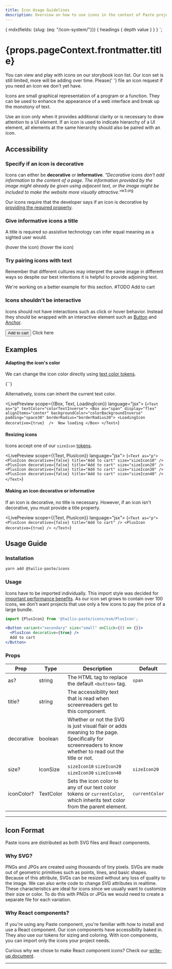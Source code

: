 ```yaml
---
title: Icon Usage Guidelines
description: Overview on how to use icons in the context of Paste projects.
---
```



  {
    mdx(fields: {slug: {eq: "/icon-system/"}}) {
      headings {
        depth
        value
      }
    }
  }
`;

<contentwrapper>

<TableOfContents headings={props.data.mdx.headings} />

<content>


<h1>{props.pageContext.frontmatter.title}</h1>

<Callout>
  <CalloutText>
    You can view and play with icons on <Anchor href="https://twilio-labs.github.io/paste/?path=/story/overview-icons--list">our storybook icon list</Anchor>.
    Our icon set is still limited, more will be adding over time. Please{' '}
    <Anchor href="https://github.com/twilio-labs/paste/issues">file an icon request</Anchor> if you need an icon we
    don't yet have. 
  </CalloutText>
</Callout>


Icons are small graphical representation of a program or a function. They can be used to enhance the
appearance of a web interface and break up the monotony of text. 

Use an icon only when it provides additional clarity or is necessary to draw attention to a UI element.
If an icon is used to indicate hierarchy of a UI element, all elements at the same hierarchy should also be paired with an icon.


## Accessibility

### Specify if an icon is decorative

Icons can either be **decorative** or **informative**. *"Decorative icons don’t add information to the content 
of a page. The information provided by the image might already be given using adjacent text, or the image 
might be included to make the website more visually attractive."*<sup><Anchor href="https://www.w3.org/WAI/tutorials/images/decorative/">w3.org</Anchor></sup> 

Our icons require that the developer says if an icon is decorative by [providing the required property](/icon-system#making-an-icon-decorative-or-informative).

### Give informative icons a title

A title is required so assistive technology can infer equal meaning as a sighted user would.

<DoDont>
  <Do title="Do" body="Use 'title' text that gives context and meaning to the icon." center>
    <PlusIcon decorative={false} title="Add to cart" />
    (hover the icon)
  </Do>
  <Dont title="Avoid" body="'title' text that only describes the icon image." center>
    <PlusIcon decorative={false} title="Plus" />
    (hover the icon)
  </Dont>
</DoDont>


### Try pairing icons with text

Remember that different cultures may interpret the same image in different ways so despite our best intentions it is helpful to provide adjoining text.

<Callout>
  <CalloutText>
    We're working on a better example for this section. #TODO
  </CalloutText>
</Callout>

<DoDont>
  <Do title="Do" body="Pair icons with text" center>
    <PlusIcon decorative={true} />
    Add to cart
  </Do>
  <Dont title="Avoid" body="Having standalone icons" center>
    <PlusIcon decorative={false} title="Plus" />
  </Dont>
</DoDont>


### Icons shouldn't be interactive

Icons should not have interactions such as click or hover behavior. Instead they should be wrapped with an 
interactive element such as [Button](/components/button) and [Anchor](/components/anchor).

<DoDont>
  <Do title="Do" body="Wrap icons in an interactive component" center>
    <Button variant="primary" size="icon">
      <PlusIcon decorative={true} />
      Add to cart
    </Button>
  </Do>
  <Dont title="Avoid" body="Making icons interactive without an interactive metaphor" center>
    <PlusIcon decorative={false} title="Add to cart" /> Click here
  </Dont>
</DoDont>


## Examples

#### Adapting the icon's color

We can change the icon color directly using [text color tokens](/tokens/#text-colors).

<LivePreview scope={{LoadingIcon}} language="jsx">
  {`<LoadingIcon decorative={true} iconColor="colorTextError" />`}
</LivePreview>

Alternatively, icons can inherit the current text color.

<LivePreview scope={{Box, Text, LoadingIcon}} language="jsx">
  {`<Text as="p" textColor="colorTextInverse">
  <Box as="span" display="flex" alignItems="center" backgroundColor="colorBackgroundInverse" padding="space30" borderRadius="borderRadius20">
    <LoadingIcon decorative={true}  /> 
    Now loading
  </Box>
</Text>`}
</LivePreview>


#### Resizing icons

Icons accept one of our `sizeIcon` [tokens](/tokens/#sizings).

<LivePreview scope={{Text, PlusIcon}} language="jsx">
  {`<Text as="p">
  <PlusIcon decorative={false} title="Add to cart" size="sizeIcon10" />
  <PlusIcon decorative={false} title="Add to cart" size="sizeIcon20" />
  <PlusIcon decorative={false} title="Add to cart" size="sizeIcon30" />
  <PlusIcon decorative={false} title="Add to cart" size="sizeIcon40" />
</Text>`}
</LivePreview>


#### Making an icon decorative or informative

If an icon is decorative, no title is necessary.  However, if an icon isn't decorative, 
you must provide a title property.

<LivePreview scope={{Text, PlusIcon}} language="jsx">
  {`<Text as="p">
  <PlusIcon decorative={false} title="Add to cart" />
  <PlusIcon decorative={true} />
</Text>`}
</LivePreview>

## Usage Guide

### Installation

```bash
yarn add @twilio-paste/icons
```

### Usage

Icons have to be imported individually. This import style was decided for [important 
performance benefits](/icon-system/#why-react-components). As our icon set grows to contain over 100 icons, we don't 
want projects that use only a few icons to pay the price of a large bundle.

```jsx
import {PlusIcon} from '@twilio-paste/icons/esm/PlusIcon';

<Button variant="secondary" size="small" onClick={() => {}}>
  <PlusIcon decorative={true} />
  Add to cart
</Button>
```

### Props

| Prop       | Type      | Description                                                                                                                                           | Default        |
| ---------- | --------- | ----------------------------------------------------------------------------------------------------------------------------------------------------- | -------------- |
| as?        | string    | The HTML tag to replace the default `<button>` tag.                                                                                                   | `span`         |
| title?     | string    | The accessibility text that is read when screenreaders get to this component.                                                                         |                |
| decorative | boolean   | Whether or not the SVG is just visual flair or adds meaning to the page. Specifically for screenreaders to know whether to read out the title or not. |                |
| size?      | IconSize  | `sizeIcon10` `sizeIcon20` `sizeIcon30` `sizeIcon40`                                                                                                                | `sizeIcon20`   |
| iconColor? | TextColor | Sets the icon color to any of our text color tokens or `currentColor`, which inherits text color from the parent element.                             | `currentColor` |


---


## Icon Format

Paste icons are distributed as both SVG files and React components.

### Why SVG?

PNGs and JPGs are created using thousands of tiny pixels. SVGs are made out of geometric
primitives such as points, lines, and basic shapes. Because of this attribute, SVGs can
be resized without any loss of quality to the image. We can also write code to change SVG
attributes in realtime. These characteristics are ideal for icons since we usually want to
customize their size or color. To do this with PNGs or JPGs we would need to create a
separate file for each variation.

### Why React components?

If you're using any Paste component, you're familiar with how to install and use a React
component. Our icon components have accessibility baked in. They also use our tokens for
sizing and coloring. With icon components, you can import only the icons your project needs.

Curious why we chose to make React component icons? Check our [write-up document](https://github.com/twilio-labs/svg-to-react/blob/master/RATIONALE.md).

---

<Box marginTop="space90">
  <Changelog />
</Box>



</content>
</contentwrapper>
